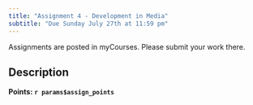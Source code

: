 ```yaml
---
title: "Assignment 4 - Development in Media"
subtitle: "Due Sunday July 27th at 11:59 pm"
---
```


::: callout-important
Assignments are posted in myCourses. Please submit your work there.
:::

## Description

**Points: `r params$assign_points`**
